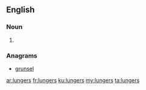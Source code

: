 ==English==

===Noun===
{{head|en|plural}}

# {{plural of|lunger|lang=en|nocat=1}}

===Anagrams===
* [[grunsel#English|grunsel]]

[[ar:lungers]]
[[fr:lungers]]
[[ku:lungers]]
[[my:lungers]]
[[ta:lungers]]